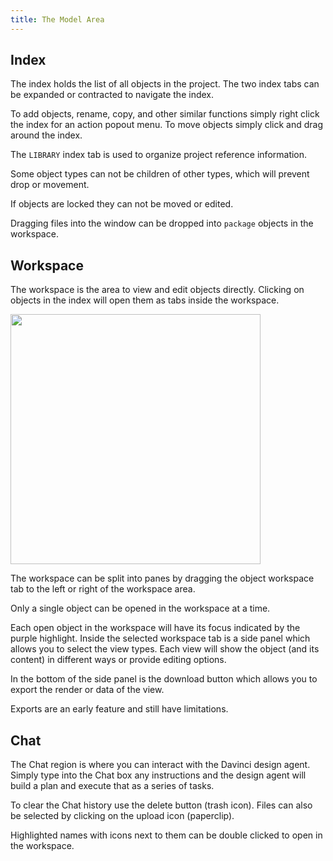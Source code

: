 ```yaml
---
title: The Model Area
---
```




## Index
The index holds the list of all objects in the project. The two index tabs can be expanded or contracted to navigate the index.

To add objects, rename, copy, and other similar functions simply right click the index for an action popout menu. To move objects simply click and drag around the index.

<Info>The `LIBRARY` index tab is used to organize project reference information.</Info>

<Note>Some object types can not be children of other types, which will prevent drop or movement.</Note>

<Note>If objects are locked they can not be moved or edited.</Note>

<Note>Dragging files into the window can be dropped into `package` objects in the workspace.</Note>




## Workspace
The workspace is the area to view and edit objects directly. Clicking on objects in the index will open them as tabs inside the workspace.

<img height="400" noZoom src="/images/workspace_example.jpg" /> 

The workspace can be split into panes by dragging the object workspace tab to the left or right of the workspace area.

<Note>Only a single object can be opened in the workspace at a time.</Note>


Each open object in the workspace will have its focus indicated by the purple highlight. Inside the selected workspace tab is a side panel which allows you to select the view types. Each view will show the object (and its content) in different ways or provide editing options. 

In the bottom of the side panel is the download button which allows you to export the render or data of the view. 

<Note>Exports are an early feature and still have limitations.</Note>




## Chat
The Chat region is where you can interact with the Davinci design agent. Simply type into the Chat box any instructions and the design agent will build a plan and execute that as a series of tasks. 

To clear the Chat history use the delete button (trash icon). Files can also be selected by clicking on the upload icon (paperclip).

<Note>Highlighted names with icons next to them can be double clicked to open in the workspace.</Note>